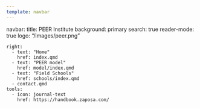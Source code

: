 ```yaml
---
template: navbar
---
```

navbar:
    title: PEER Institute
    background: primary
    search: true
    reader-mode: true
    logo: "/images/peer.png"

    right:
      - text: "Home"
        href: index.qmd
      - text: "PEER model"
        href: model/index.qmd
      - text: "Field Schools"
        href: schools/index.qmd
      - contact.qmd
    tools:
      - icon: journal-text
        href: https://handbook.zaposa.com/